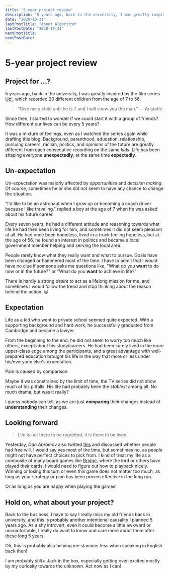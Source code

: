 ```yaml
---
title: "5-year project review"
description: "5 years ago, back in the university, I was greatly inspired by the film series Up!, which recorded 20 different children from the age of 7 to 56.\n\n“Give me a child until he is 7 and I will show you the man.” ― Aristotle"
date: "2020-10-31"
lastPostTitle: "About Algorithm"
lastPostDate: "2020-10-21"
nextPostTitle:
nextPostDate:
---
```


# 5-year project review

## Project for ...?

5 years ago, back in the university, I was greatly inspired by the film series [Up!](<https://en.wikipedia.org/wiki/Up_(film_series)>), which recorded 20 different children from the age of 7 to 56.

> “Give me a child until he is 7 and I will show you the man.” ― Aristotle

Since then, I started to wonder if we could start it with a group of friends? How different our lives can be every 5 years?

It was a mixture of feelings, even as I watched the series again while drafting this blog. Background, parenthood, education, relationship, pursuing careers, racism, politics, and opinions of the future are greatly different from each consecutive recording on the same _kids_. Life has been shaping everyone **unexpectedly**, at the same time **expectedly**.

## Un-expectation

Un-expectation was majorly affected by _opportunities_ and _decision making_. Of course, sometimes he or she did not seem to have any chance to change the situation.

"I'd like to be an astronaut when I grow up or becoming a coach driver because I like traveling." replied a boy at the age of 7 when he was asked about his future career.

Every seven years, he had a different attitude and reasoning towards what life he had then been living for him, and sometimes it did not seem pleasant at all. He had once been homeless, lived in a truck feeling hopeless, but at the age of 56, he found an interest in politics and became a local government member helping and serving the local area.

People rarely know what they really want and what to pursue. Goals have been changed or hammered most of the time. I have to admit that I would have no clue if someone asks me questions like, "What do you **want** to do now or in the future?" or "What do you **want** to achieve in life?"

There is hardly a strong _desire_ to act as a lifelong mission for me, and sometimes I would follow the trend and stop thinking about the reason behind the action. 😕

## Expectation

Life as a kid who went to private school seemed quite expected. With a supporting background and hard work, he successfully graduated from Cambridge and became a lawyer.

From the beginning to the end, he did not seem to worry too much like others, except about his study/careers. He had been surely lived in the more upper-class edge among the participants, and a great advantage with well-prepared education brought his life in the way that more or less under his/everyone else's expectation.

Pain is caused by comparison.

Maybe it was constrained by the limit of time, the TV series did not show much of his pitfalls. His life had probably been the _stablest_ among all. No much drama, but was it really?

I guess nobody can tell, as we are just **comparing** their changes instead of **understanding** their changes.

## Looking forward

> Life is not there to be regretted, it is there to be lived.

Yesterday, _Dan Abramov_ also twitted [this](https://twitter.com/dan_abramov/status/1322140012184543233?s=21) and discussed whether people had free will. I would say yes most of the time, but sometimes no, as people might not have perfect choices to pick from. I kind of treat my life as a composite of many board games like [Bridge](https://en.wikipedia.org/wiki/Contract_bridge), where the lord or others have played their cards, I would need to figure out how to playback nicely. Winning or losing this turn or even this game does not matter too much, as long as your strategy or plan has been proven effective in the long run.

Or as long as you are happy when playing the games!

## Hold on, what about your project?

Back to the business, I have to say I really miss my old friends back in university, and this is probably another intentional causality I planned 5 years ago. As a shy introvert, even it could become a little awkward or uncomfortable, I really do want to know and care more about them after these long 5 years.

Oh, this is probably also helping me stammer less when speaking in English back then!

I am probably still a Jack in the box, especially getting over-excited mostly by my curiosity towards the unknown. Act now as I can!
